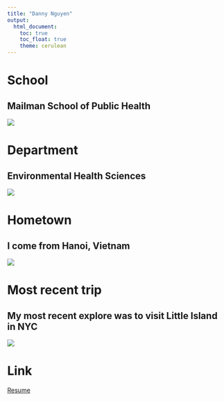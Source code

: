 ```yaml
---
title: "Danny Nguyen"
output: 
  html_document:
    toc: true
    toc_float: true
    theme: cerulean
---
```


# School
## Mailman School of Public Health

![](https://keystoneacademic-res.cloudinary.com/image/upload/element/18/181192_campus_4000x1400.jpg)

# Department
## Environmental Health Sciences

![](ehs.png)

# Hometown 
## I come from Hanoi, Vietnam

![](https://a.cdn-hotels.com/gdcs/production144/d1394/a304783d-6dc9-4bb2-9239-d124a16a154e.jpg?impolicy=fcrop&w=800&h=533&q=medium)

# Most recent trip
## My most recent explore was to visit Little Island in NYC
![](https://images.adsttc.com/media/images/60ae/5ae0/f91c/81f6/2800/00a4/large_jpg/Little_Island_2021_05_20_DSC_9450_CREDIT_Timothy_Schenck.jpg?1622039224)

# Link 
[Resume](resume.html)

